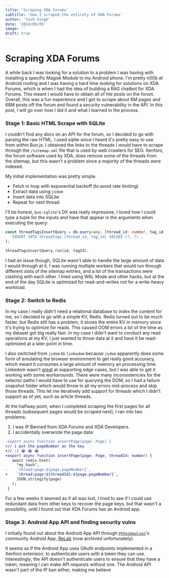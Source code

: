 ```yaml
---
title: 'Scraping XDA Forums'
subtitle: 'How I scraped the entirety of XDA Forums'
author: 'Yash Singh'
date: '2024/09/05'
image: ''
draft: true
---
```


# Scraping XDA Forums

A while back I was looking for a solution to a problem I was having with installing a specific Magisk Module to my Android phone. I'm pretty n00b at Android rooting and I was having a hard time looking for solutions on XDA Forums, which is when I had the idea of building a RAG chatbot for XDA Forums. This meant I would have to obtain all of hte posts on the forum. Overall, this was a fun experience and I got to scrape about 6M pages and 68M posts off the forum and found a security vulnerability in the API. In this post, I will go over how I did it and what I learned in the process.

### Stage 1: Basic HTML Scrape with SQLite

I couldn't find any docs on an API for the forum, so I decided to go with parsing the raw HTML. I used sqlite since I heard it's pretty easy to use from within Bun.js. I obtained the links to the threads I would have to scrape through the `/sitemap.xml` file that is used by web crawlers for SEO. Xenforo, the forum software used by XDA, does remove some of the threads from the sitemap, but this wasn't a problem since a majority of the threads were indexed.

My initial implementation was pretty simple.

- Fetch in loop with exponential backoff (to avoid rate limiting)
- Extract data using `jsdom`
- Insert data into SQLite
- Repeat for next thread

I'll be honest, `bun:sqlite`'s DX was really impressive, I loved how I could type a tuple for the inputs and have that appear in the arguments when executing the query:

```ts
const threadTagsInsertQuery = db.query<any, [thread_id: number, tag_id: number]>(
  `INSERT INTO threadtags (thread_id, tag_id) VALUES (?, ?)`,
);

threadTagsInsertQuery.run(id, tagId);
```

I had an issue though, SQLite wasn't able to handle the large amount of data I would through at it. I was running multiple workers that would run through different slots of the sitemap entries, and a lot of the transactions were clashing with each other. I tried using WAL Mode and other hacks, but at the end of the day SQLite is optimized for read-and-writes not for a write-heavy workload.

### Stage 2: Switch to Redis

In my case I really didn't need a relational database to index the content for me, so I decided to go with a simple KV, Redis. Redis turned out to be much faster, but Redis still has a problem, it stores the entire KV in memory since it's trying to optimize for reads. This caused OOM errors a lot of the time as my dataset got big really fast. In my case I didn't want to conduct any read operations at my KV, I just wanted to throw data at it and have it be read-optimized at a later point in time.

I also switched from `jsdom` to `linkedom` because `jsdom` apparently does some form of emulating the browser environment to get really good accuracy, which meant it consumes a large amount of memory an processing time. Linkedom wasn't [great](https://github.com/WebReflection/linkedom/issues/281) at supporting edge cases, but I was able to get it working with some workarounds. There were many inconsistencies for the selector paths I would have to use for querying the DOM, so I had a failure snapshot folder which would throw in all my errors mid-process and skip those threads. This let me iteratively add support for threads which I didn't support as of yet, such as article threads.

At the halfway point, when I completed scraping the first pages for all threads (subsequent pages would be scraped next), I ran into two problems:

1. I was IP Banned from XDA Forums and XDA Developers.
2. I accidentally overwrote the page data:

```diff
-export async function insertPage(page: Page) {
+// i put the pageNumber as the key
+// :( 😭 😭 😭
+export async function insertPage(page: Page, threadId: number) {
   await redis.hset(
     "my_hash",
-    `thread:page:${page.pageNumber}`,
+    `thread:page:${threadId}:${page.pageNumber}`,
     JSON.stringify(page)
   );
 }
```

For a few weeks it seemed as if all was lost, I tried to see if I could use redundant data from other keys to recover the page keys, but that wasn't a possibility, until I found out that XDA Forums has an Android app.

### Stage 3: Android App API and finding security vulns

I initially found out about the Android App API through [`@theimpulson`](https://github.com/theimpulson)'s community Android App, [ReLab](https://github.com/theimpulson/ReLabs) (now archived unfortunately).

It seems as if the Android App uses OAuth endpoints implemented in a Xenforo extension, to authenticate users with a token they can use. Interestingly, the API doesn't authenticate users to ensure that they have a token, meaning I can make API requests without one. The Android API wasn't part of the IP ban either, making me believe
